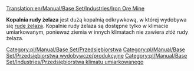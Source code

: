 [[Translation:en/Manual/Base Set/Industries/Iron Ore Mine]]

{{pl/Manual/Base Set/Przedsiębiorstwa|image=en/Manual/Base Set/Industries/Ironoremine.png
|name=Kopalnia rudy żelaza
|climates=[[pl/Manual/Klimat]]
|accepts=Nic
|produces=[[pl/Manual/Base Set/Cargos/Ruda żelaza|Ruda żelaza]]
}}
'''Kopalnia rudy żelaza''' jest dużą kopalnią odkrywkową, w której wydobywa się [[pl/Manual/Base Set/Cargos/Ruda żelaza|rudę żelaza]]. Kopalnie rudy żelaza są dostępne tylko w klimacie umiarkowanym, ponieważ ziemia w innych klimatach nie zawiera złóż rudy żelaza. 

{{pl/Manual/Navbox Industries}}

[[Category:pl/Manual/Base Set/Przedsiębiorstwa]]
[[Category:pl/Manual/Base Set/Przedsiębiorstwa wydobywcze/produkcyjne]]
[[Category:pl/Manual/Base Set/Industries/Przedsiębiorstwa klimatu umiarkowanego]]